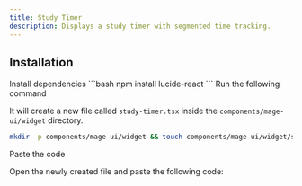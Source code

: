 ```yaml
---
title: Study Timer
description: Displays a study timer with segmented time tracking.
---
```


<ComponentPreview name="widget-study-timer--docs" />

## Installation

<Steps>
<Step>Install dependencies</Step>
```bash
npm install lucide-react
```
<Step>Run the following command</Step>

It will create a new file called `study-timer.tsx` inside the `components/mage-ui/widget` directory.

```bash
mkdir -p components/mage-ui/widget && touch components/mage-ui/widget/study-timer.tsx
```

<Step>Paste the code</Step>

Open the newly created file and paste the following code:

```jsx file=<rootDir>/mage-ui/widget/study-timer.tsx

```

</Steps>

